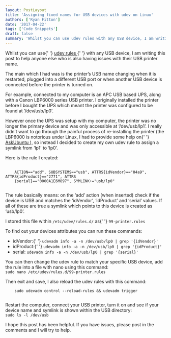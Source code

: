 ```yaml
---
layout: PostLayout
title: 'Assigning fixed names for USB devices with udev on Linux'
authors: ['Ryan Fitton']
date: '2017-04-22'
tags: ['Code Snippets']
draft: false
summary: 'Whilst you can use udev rules with any USB device, I am writing this post to help anyone else who is also having issues with their USB printer&nbsp;name. The main which I had was&nbsp;is the printer&amp;#8217;s USB name&nbsp;changing when it is restarted, plugged into a different USB port or when another USB device is connected [&amp;hellip;]'
---
```


<p>
  Whilst you can use{' '}
  <a href="https://www.linux.com/news/udev-introduction-device-management-modern-linux-system">
    udev rules
  </a>{' '}
  with any USB device, I am writing this post to help anyone else who is also having issues with
  their USB printer name.
</p>
<p>
  The main which I had was is the printer&#8217;s USB name changing when it is restarted, plugged
  into a different USB port or when another USB device is connected before the printer is turned on.
</p>
<p>
  For example, connected to my computer is an APC USB based UPS, along with a Canon LBP6000 series
  USB printer. I originally installed the printer before I bought the UPS which meant the printer
  was configured to be found at &#8216;/dev/usb/lp0&#8217;.
</p>
<p>
  However once the UPS was setup with my computer, the printer was no longer the primary device and
  was only accessible at &#8216;/dev/usb/lp1&#8217;. I really didn&#8217;t want to go through the
  painful process of re-installing the printer (the LBP6000 is notorious under Linux, I had to
  provide some help on{' '}
  <a href="https://askubuntu.com/questions/778367/cannot-print-from-canon-lbp6020-ubuntu-16-04">
    AskUbuntu
  </a>
  ), so instead I decided to create my own udev rule to assign a symlink from &#8216;lp1&#8217; to
  &#8216;lp0&#8217;.
</p>
<p>Here is the rule I created:</p>
<pre class="language-markup">
  <code class="language-markup">
    ACTION=="add", SUBSYSTEMS=="usb", ATTRS{idVendor}=="04a9", ATTRS{idProduct}=="2771", ATTRS
    {serial}=="0000A1E6M897", SYMLINK+="usb/lp0"
  </code>
</pre>
<p>
  The rule basically means: on the &#8216;add&#8217; action (when inserted) check if the device is
  USB and matches the &#8216;idVendor&#8217;, &#8216;idProduct&#8217; and &#8216;serial&#8217;
  values. If all of these are true a symlink which points to this device is created as
  &#8216;usb/lp0&#8217;.
</p>
<p>
  I stored this file within <code class="language-markup">/etc/udev/rules.d/</code> as{' '}
  <code class="language-markup">99-printer.rules</code>
</p>
<p>To find out your devices attributes you can run these commands:</p>
<ul>
  <li>
    idVendor:{' '}
    <code class="language-markup">udevadm info -a -n /dev/usb/lp0 | grep '{idVendor}'</code>
  </li>
  <li>
    idProduct:{' '}
    <code class="language-markup">udevadm info -a -n /dev/usb/lp0 | grep '{idProduct}'</code>
  </li>
  <li>
    serial: <code class="language-markup">udevadm info -a -n /dev/usb/lp0 | grep '{serial}'</code>
  </li>
</ul>
<p>
  You can then change the udev rule to match your specific USB device, add the rule into a file with
  nano using this command:
  <br />
  <code class="language-markup">sudo nano /etc/udev/rules.d/99-printer.rules</code>
</p>
<p>
  Then exit and save, I also reload the udev rules with this command:
  <br />
  <code class="language-markup">
    sudo udevadm control --reload-rules &amp;&amp; udevadm trigger
  </code>
</p>
<p>
  Restart the computer, connect your USB printer, turn it on and see if your device name and symlink
  is shown within the USB directory:
  <br />
  <code class="language-markup">sudo ls -l /dev/usb</code>
</p>
<p>
  I hope this post has been helpful. If you have issues, please post in the comments and I will try
  to help.
</p>
